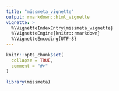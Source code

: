 ```yaml
---
title: "missmeta_vignette"
output: rmarkdown::html_vignette
vignette: >
  %\VignetteIndexEntry{missmeta_vignette}
  %\VignetteEngine{knitr::rmarkdown}
  %\VignetteEncoding{UTF-8}
---
```


```r
knitr::opts_chunk$set(
  collapse = TRUE,
  comment = "#>"
)
```

```r
library(missmeta)
```
